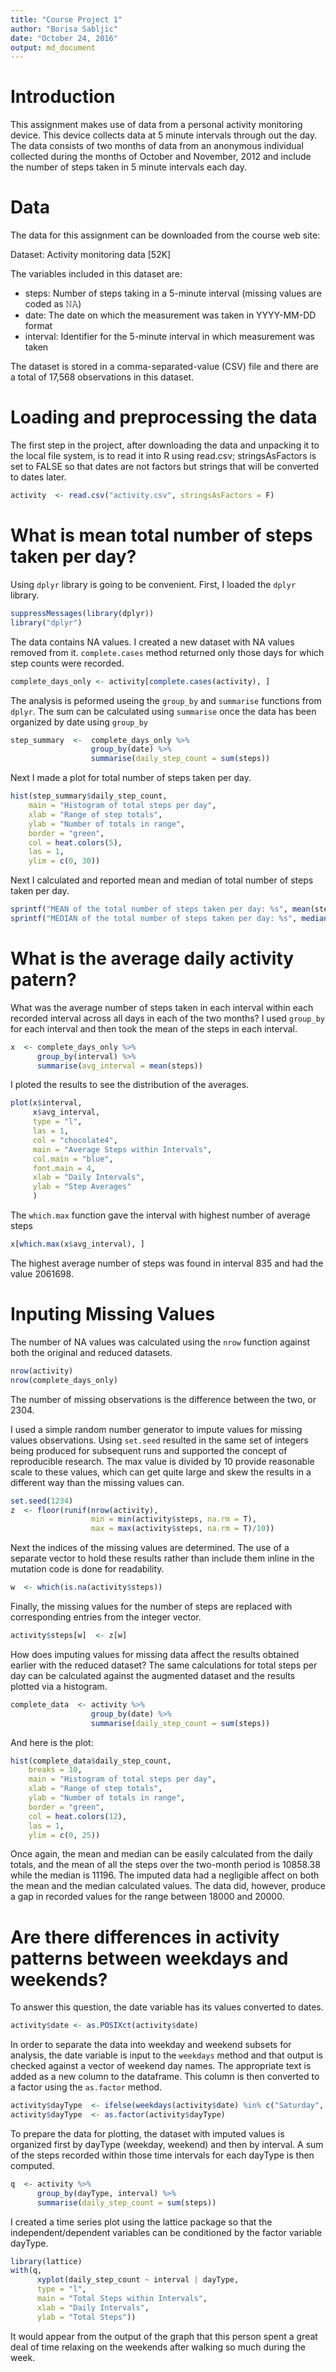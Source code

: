 ```yaml
---
title: "Course Project 1"
author: "Borisa Sabljic"
date: "October 24, 2016"
output: md_document
---
```

# Introduction

This assignment makes use of data from a personal activity monitoring device. This device collects data at 5 minute intervals through out the day. The data consists of two months of data from an anonymous individual collected during the months of October and November, 2012 and include the number of steps taken in 5 minute intervals each day.

# Data

The data for this assignment can be downloaded from the course web site:

Dataset: Activity monitoring data [52K]

The variables included in this dataset are:

* steps: Number of steps taking in a 5-minute interval (missing values are coded as 𝙽𝙰)
* date: The date on which the measurement was taken in YYYY-MM-DD format
* interval: Identifier for the 5-minute interval in which measurement was taken

The dataset is stored in a comma-separated-value (CSV) file and there are a total of 17,568 observations in this dataset.

# Loading and preprocessing the data

The first step in the project, after downloading the data and unpacking it to the local file system, is to read it into R using read.csv; stringsAsFactors is set to FALSE so that dates are not factors but strings that will be converted to dates later.

```r
activity  <- read.csv("activity.csv", stringsAsFactors = F)
```

# What is mean total number of steps taken per day?

Using `dplyr` library is going to be convenient. First, I loaded the `dplyr` library.

```r
suppressMessages(library(dplyr))
library("dplyr")
```

The data contains NA values. I created a new dataset with NA values removed from it. `complete.cases` method returned only those days for which step counts were recorded.

```r
complete_days_only <- activity[complete.cases(activity), ]
```

The analysis is peformed useing the `group_by` and `summarise` functions from `dplyr`. The sum can be calculated using `summarise` once the data has been organized by date using `group_by`

```r
step_summary  <-  complete_days_only %>% 
                  group_by(date) %>% 
                  summarise(daily_step_count = sum(steps))
```

Next I made a plot for total number of steps taken per day.

```r
hist(step_summary$daily_step_count, 
    main = "Histogram of total steps per day",
    xlab = "Range of step totals",
    ylab = "Number of totals in range",
    border = "green",
    col = heat.colors(5),
    las = 1,
    ylim = c(0, 30))
```

Next I calculated and reported mean and median of total number of steps taken per day.

```r
sprintf("MEAN of the total number of steps taken per day: %s", mean(step_summary$daily_step_count))
sprintf("MEDIAN of the total number of steps taken per day: %s", median(step_summary$daily_step_count))
```

# What is the average daily activity patern?

What was the average number of steps taken in each interval within each recorded interval across all days in each of the two months? I used `group_by` for each interval and then took the mean of the steps in each interval.

```r
x  <- complete_days_only %>% 
      group_by(interval) %>% 
      summarise(avg_interval = mean(steps))
```

I ploted the results to see the distribution of the averages.

```r
plot(x$interval, 
     x$avg_interval, 
     type = "l", 
     las = 1, 
     col = "chocolate4", 
     main = "Average Steps within Intervals",
     col.main = "blue",
     font.main = 4,
     xlab = "Daily Intervals",
     ylab = "Step Averages"
     )
```

The `which.max` function gave the interval with highest number of average steps

```r
x[which.max(x$avg_interval), ]
```

The highest average number of steps was found in interval 835 and had the value 2061698.

# Inputing Missing Values

The number of NA values was calculated using the `nrow` function against both the original and reduced datasets.

```r
nrow(activity)
nrow(complete_days_only)
```

The number of missing observations is the difference between the two, or 2304.

I used a simple random number generator to impute values for missing values observations. Using `set.seed` resulted in the same set of integers being produced for subsequent runs and supported the concept of reproducible research. The max value is divided by 10 provide reasonable scale to these values, which can get quite large and skew the results in a different way than the missing values can.

```r
set.seed(1234)
z  <- floor(runif(nrow(activity), 
                  min = min(activity$steps, na.rm = T), 
                  max = max(activity$steps, na.rm = T)/10))
```

Next the indices of the missing values are determined. The use of a separate vector to hold these results rather than include them inline in the mutation code is done for readability.

```r
w  <- which(is.na(activity$steps))
```

Finally, the missing values for the number of steps are replaced with corresponding entries from the integer vector.

```r
activity$steps[w]  <- z[w]
```

How does imputing values for missing data affect the results obtained earlier with the reduced dataset? The same calculations for total steps per day can be calculated against the augmented dataset and the results plotted via a histogram.

```r
complete_data  <- activity %>% 
                  group_by(date) %>% 
                  summarise(daily_step_count = sum(steps))
```

And here is the plot:

```r
hist(complete_data$daily_step_count, 
    breaks = 10,
    main = "Histogram of total steps per day",
    xlab = "Range of step totals",
    ylab = "Number of totals in range",
    border = "green",
    col = heat.colors(12),
    las = 1,
    ylim = c(0, 25))
```

Once again, the mean and median can be easily calculated from the daily totals, and the mean of all the steps over the two-month period is 10858.38 while the median is 11196. The imputed data had a negligible affect on both the mean and the median calculated values. The data did, however, produce a gap in recorded values for the range between 18000 and 20000.

# Are there differences in activity patterns between weekdays and weekends?

To answer this question, the date variable has its values converted to dates.

```r
activity$date <- as.POSIXct(activity$date)
```

In order to separate the data into weekday and weekend subsets for analysis, the date variable is input to the `weekdays` method and that output is checked against a vector of weekend day names. The appropriate text is added as a new column to the dataframe. This column is then converted to a factor using the `as.factor` method.

```r
activity$dayType  <- ifelse(weekdays(activity$date) %in% c("Saturday", "Sunday"), "weekend", "weekday")
activity$dayType  <- as.factor(activity$dayType)
```

To prepare the data for plotting, the dataset with imputed values is organized first by dayType (weekday, weekend) and then by interval. A sum of the steps recorded within those time intervals for each dayType is then computed.

```r
q  <- activity %>% 
      group_by(dayType, interval) %>% 
      summarise(daily_step_count = sum(steps))
```

I created a time series plot using the lattice package so that the independent/dependent variables can be conditioned by the factor variable dayType.

```r
library(lattice)
with(q, 
      xyplot(daily_step_count ~ interval | dayType, 
      type = "l",      
      main = "Total Steps within Intervals",
      xlab = "Daily Intervals",
      ylab = "Total Steps"))
```

It would appear from the output of the graph that this person spent a great deal of time relaxing on the weekends after walking so much during the week. 